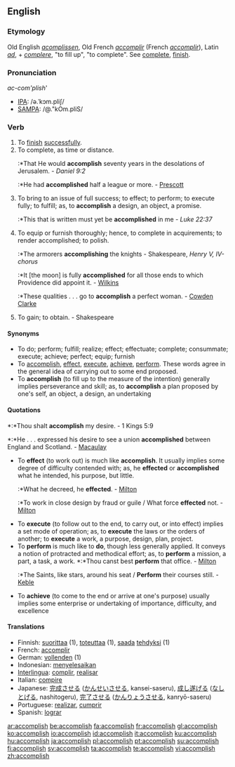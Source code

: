 ==English==

===Etymology===
Old English ''[[acomplissen]]'', Old French ''[[accomplir]]'' (French ''[[accomplir]]''), Latin ''[[ad]]'', + ''[[complere]]'', "to fill up", "to complete". See [[complete]], [[finish]].

===Pronunciation===
''ac-com'plish'''
*[[IPA]]: /ə.ˈkɔm.pliʃ/
*[[SAMPA]]: /@."kOm.pliS/

===Verb===
{{en-verb|accomplishes|accomplishing|accomplished}}

# To [[finish]] [[successful]]ly.
# To complete, as time or distance.
#:*That He would '''accomplish''' seventy years in the desolations of Jerusalem. - ''Daniel 9:2''
#:*He had '''accomplished''' half a league or more. - [[Prescott]]
# To bring to an issue of full success; to effect; to perform; to execute fully; to fulfill; as, to '''accomplish''' a design, an object, a promise.
#:*This that is written must yet be '''accomplished''' in me - ''Luke 22:37''
# To equip or furnish thoroughly; hence, to complete in acquirements; to render accomplished; to polish.
#:*The armorers '''accomplishing''' the knights - Shakespeare, ''Henry V, IV-chorus''
#:*It [the moon] is fully '''accomplished''' for all those ends to which Providence did appoint it. - [[Wilkins]]
#:*These qualities . . . go to '''accomplish''' a perfect woman. - [[Cowden Clarke]]
# {{obsolete}} To gain; to obtain. - Shakespeare

====Synonyms====
*To do; perform; fulfill; realize; effect; effectuate; complete; consummate; execute; achieve; perfect; equip; furnish
*To [[accomplish]], [[effect]], [[execute]], [[achieve]], [[perform]]. These words agree in the general idea of carrying out to some end proposed. 
*To '''accomplish''' (to fill up to the measure of the intention) generally implies perseverance and skill; as, to '''accomplish''' a plan proposed by one's self, an object, a design, an undertaking

====Quotations====
*:*Thou shalt '''accomplish''' my desire. - 1 Kings 5:9
*:*He . . . expressed his desire to see a union '''accomplished''' between England and Scotland. - [[Macaulay]]
*To '''effect''' (to work out) is much like '''accomplish'''. It usually implies some degree of difficulty contended with; as, he '''effected''' or '''accomplished''' what he intended, his purpose, but little. 
*:*What he decreed, he '''effected'''. - [[Milton]]
*:*To work in close design by fraud or guile / What force '''effected''' not. - [[Milton]]
*To '''execute''' (to follow out to the end, to carry out, or into effect) implies a set mode of operation; as, to '''execute''' the laws or the orders of another; to '''execute''' a work, a purpose, design, plan, project. 
*To '''perform''' is much like to '''do''', though less generally applied. It conveys a notion of protracted and methodical effort; as, to '''perform''' a mission, a part, a task, a work. *:*Thou canst best '''perform''' that office. - [[Milton]]
*:*The Saints, like stars, around his seat / '''Perform''' their courses still. - [[Keble]]
*To '''achieve''' (to come to the end or arrive at one's purpose) usually implies some enterprise or undertaking of importance, difficulty, and excellence

====Translations====
{{trans-top|fixme=Translation table header lacks gloss}}
*Finnish: [[suorittaa]] (1), [[toteuttaa]] (1), [[saada]] [[tehty|tehdyksi]] (1)
*French: [[accomplir]]
*German: [[vollenden]] (1)
*Indonesian: [[selesai|menyelesaikan]]
*[[Interlingua]]: [[complir]], [[realisar]]
*Italian: [[compire]]
*Japanese: [[完成]]させる ([[かんせい]]させる, kansei-saseru), [[成し遂げる]] ([[なしとげる]], nashitogeru), [[完了]]させる ([[かんりょう]]させる, kanryō-saseru)
*Portuguese: [[realizar]], [[cumprir]]
*Spanish: [[lograr]]
{{trans-bottom}}

[[ar:accomplish]]
[[be:accomplish]]
[[fa:accomplish]]
[[fr:accomplish]]
[[gl:accomplish]]
[[ko:accomplish]]
[[io:accomplish]]
[[id:accomplish]]
[[it:accomplish]]
[[ku:accomplish]]
[[hu:accomplish]]
[[ja:accomplish]]
[[pl:accomplish]]
[[pt:accomplish]]
[[su:accomplish]]
[[fi:accomplish]]
[[sv:accomplish]]
[[ta:accomplish]]
[[te:accomplish]]
[[vi:accomplish]]
[[zh:accomplish]]